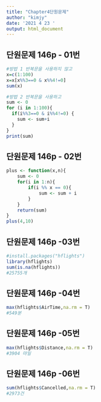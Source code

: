 ```yaml
---
title: "Chapter4단원문제"
author: "kimjy"
date: '2021 4 23 '
output: html_document
---
```


## 단원문제 146p - 01번
```r
#방법 1 반복문을 사용하지 않고
x=c(1:100)
x=x[x%%3==0 & x%%4!=0]
sum(x)

#방법 2 반복문을 사용하고 
sum <- 0
for (i in 1:100){
  if(i%%3==0 & i%%4!=0) {
    sum <- sum+i
  }
}
print(sum)
```
## 단원문제 146p - 02번
```r
plus <- function(x,n){
    sum <- 0
    for(i in 1:n){
        if(i %% x == 0){
            sum <- sum + i
        }
    }
    return(sum)
}
plus(4,10)
```
## 단원문제 146p -03번
```r
#install.packages("hflights")
library(hflights)
sum(is.na(hflights))
#25755개
```

## 단원문제 146p -04번
```r
max(hflights$AirTime,na.rm = T) 
#549분
```
## 단원문제 146p -05번
```r
max(hflights$Distance,na.rm = T) 
#3904 마일
```
## 단원문제 146p -06번
```r
sum(hflights$Cancelled,na.rm = T)
#2973건
```

